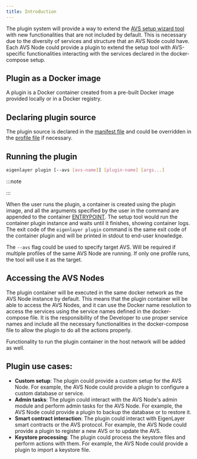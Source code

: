 ```yaml
---
title: Introduction
---
```


The plugin system will provide a way to extend the [AVS setup wizard tool](/docs/category/avs-setup-wizard) with new functionalities that are not included by default. This is necessary due to the diversity of services and structure that an AVS Node could have. Each AVS Node could provide a plugin to extend the setup tool with AVS-specific functionalities interacting with the services declared in the docker-compose setup.

## Plugin as a Docker image

A plugin is a Docker container created from a pre-built Docker image provided locally or in a Docker registry. 

## Declaring plugin source

The plugin source is declared in the [manifest file](/docs/spec/packaging/manifest#plugin) and could be overridden in the [profile file](/docs/spec/packaging/profiles#plugin_overrides) if necessary.

## Running the plugin

```bash
eigenlayer plugin [--avs [avs-name]] [plugin-name] [args...]
```

:::note

<NotCLIDisclaimer/>

:::

When the user runs the plugin, a container is created using the plugin image, and all the arguments specified by the user in the command are appended to the container [ENTRYPOINT](https://docs.docker.com/engine/reference/builder/#entrypoint). The setup tool would run the container plugin instance and waits until it finishes, showing container logs. The exit code of the `eigenlayer plugin` command is the same exit code of the container plugin and will be printed in stdout to end-user knowledge.

The `--avs` flag could be used to specify target AVS. Will be required if multiple profiles of the same AVS Node are running. If only one profile runs, the tool will use it as the target.

## Accessing the AVS Nodes

The plugin container will be executed in the same docker network as the AVS Node instance by default. This means that the plugin container will be able to access the AVS Nodes, and it can use the Docker name resolution to access the services using the service names defined in the docker-compose file. It is the responsibility of the Developer to use proper service names and include all the necessary functionalities in the docker-compose file to allow the plugin to do all the actions properly.

Functionality to run the plugin container in the host network will be added as well.

## Plugin use cases:

-  **Custom setup**: The plugin could provide a custom setup for the AVS Node. For example, the AVS Node could provide a plugin to configure a custom database or service.
- **Admin tasks**: The plugin could interact with the AVS Node's admin module and perform admin tasks for the AVS Node. For example, the AVS Node could provide a plugin to backup the database or to restore it.
- **Smart contract interaction**: The plugin could interact with EigenLayer smart contracts or the AVS protocol. For example, the AVS Node could provide a plugin to register a new AVS or to update the AVS.
- **Keystore processing**: The plugin could process the keystore files and perform actions with them. For example, the AVS Node could provide a plugin to import a keystore file.
